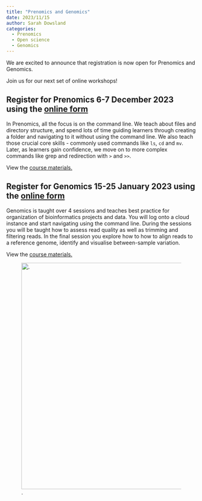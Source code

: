 ```yaml
---
title: "Prenomics and Genomics"
date: 2023/11/15
author: Sarah Dowsland
categories:
  - Prenomics
  - Open science
  - Genomics
---
```


We are excited to announce that registration is now open for Prenomics and Genomics.

Join us for our next set of online workshops!


::: {.callout-note appearance="tip"}

# Register for Prenomics 6-7 December 2023 using the [online form](https://forms.gle/MnuYycBuBfkpX7R18)

:::

In Prenomics, all the focus is on the command line. We teach about files and directory structure, and spend lots of time guiding learners through creating a folder and navigating to it without using the command line. We also teach those crucial core skills - commonly used commands like `ls`, `cd` and `mv`. Later, as learners gain confidence, we move on to more complex commands like grep and redirection with `>` and `>>`.

View the [course materials.](https://cloud-span.github.io/prenomics00-intro/)

::: {.callout-note appearance="tip"}

# Register for Genomics 15-25 January 2023 using the [online form](https://forms.gle/Jwf4Hg1Kk6UKwbRo9)

:::

Genomics is taught over 4 sessions and teaches best practice for organization of bioinformatics projects and data. You will log onto a cloud instance and start navigating using the command line. During the sessions you will be taught how to assess read quality as well as trimming and filtering reads. In the final session you explore how to how to align reads to a reference genome, identify and visualise between-sample variation.

View the [course materials.](https://cloud-span.github.io/00genomics/)  

![.](variant-calling.png){fig-alt="A graphic showing variant calling." width="600"} 
